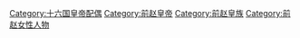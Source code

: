 [[Category:十六国皇帝配偶|Category:十六国皇帝配偶]]
[[Category:前赵皇帝|Category:前赵皇帝]]
[[Category:前赵皇族|Category:前赵皇族]]
[[Category:前赵女性人物|Category:前赵女性人物]]